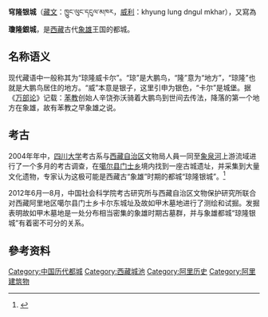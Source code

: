 '''穹隆银城'''（[[藏文|藏文]]：ཁྱུང་ལུང་དངུལ་མཁར，[[威利转写|威利]]：khyung lung dngul mkhar），又寫為'''瓊隆銀城'''，是[[西藏|西藏]]古代[[象雄|象雄]]王国的都城。

== 名称语义 ==
现代藏语中一般称其为“琼隆威卡尔”。“琼”是大鹏鸟，“隆”意为“地方”，“琼隆”也就是大鹏鸟居住的地方。“威”本意是银子，这里引申为银色，“卡尔”是城堡。据《[[万部论|万部论]]》记载：[[苯教|苯教]]创始人辛饶弥沃骑着大鹏鸟到世间去传法，降落的第一个地方在象雄，故有苯教之早象雄之说。

== 考古 ==
2004年年中，[[四川大学|四川大学]]考古系与[[西藏自治区|西藏自治区]]文物局人員一同至[[象泉河|象泉河]]上游流域进行了一个多月的考古调查，在[[噶尔县|噶尔县]][[门士乡|门士乡]]境内找到一座古城遗址，并采集到大量文化遗物，专家认为这极可能是西藏古“象雄”时期的都城“琼隆银城”。<ref>{{Cite web |url=http://www.xzxw.com/lyrw/xzys/jz/201501/t20150129_174880.html |title=考古学家：“琼隆银城”极可能是古代象雄故城，中國西藏新聞網轉載自新華社報導，2004年08月02日 |access-date=2016年10月24日 |archive-url=https://web.archive.org/web/20170423152630/http://www.xzxw.com/lyrw/xzys/jz/201501/t20150129_174880.html |archive-date=2017年4月23日 |dead-url=yes }}</ref>

2012年6月—8月，中国社会科学院考古研究所与西藏自治区文物保护研究所联合对西藏阿里地区噶尔县门士乡卡尔东城址及故如甲木墓地进行了测绘和试掘。发掘表明故如甲木墓地是一处分布相当密集的象雄时期古墓群，并与象雄都城“琼隆银城”有着密不可分的关系。

== 參考资料 ==
{{Reflist}}

[[Category:中国历代都城|Category:中国历代都城]]
[[Category:西藏城池|Category:西藏城池]]
[[Category:阿里历史|Category:阿里历史]]
[[Category:阿里建筑物|Category:阿里建筑物]]
